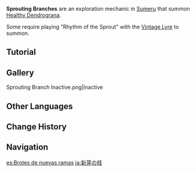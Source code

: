 {{Terminology Infobox
|image        = Sprouting Branch.png
|type         = Exploration
|region       = Sumeru
}}
'''Sprouting Branches''' are an exploration mechanic in [[Sumeru]] that summon [[Healthy Dendrograna]].

Some require playing "Rhythm of the Sprout" with the [[Vintage Lyre]] to summon.

==Tutorial==
{{Tutorial|Rhythm of the Sprout}}

==Gallery==
<gallery>
Sprouting Branch Inactive.png|Inactive
</gallery>

==Other Languages==
{{Other Languages
|en      = Sprouting Branch
|zhs     = 新芽之枝
|zhs_rm  = Xīnyá zhī Zhī
|zht     = 新芽之枝
|zht_rm  = Xīnyá zhī Zhī
|zh_tl   = Branch of Sprout
|ja      = 新芽の枝
|ja_rm   = Shinme no Eda
|ja_tl   = Branch of Sprout
|ko      = 새싹이 돋은 나뭇가지
|ko_rm   = Saessagi Dodeun Namutkkaji
|ko_tl   = Sprouted Branch
|es      = Brote de nueva rama
|es_tl   = Sprout of New Branch
|fr      = Branche à pousses
|fr_tl   = Branch With Sprouts
|ru      = Молодая ветвь
|ru_tl   = Young Branch
|th      = Sprouting Branch
|vi      = Mầm Non
|vi_tl   = 
|de      = Sprießenden Ast
|id      = Sprouting Branch
|pt      = Galho xGerminante
|pt_tl   = 
|tr      = Filizlenen Dal
|tr_tl   = Sprouting Branch
|it      = Germoglioramo
|it_tl   = Branchsprout
|it_note = {{it|Germoglioramo}} is the portmanteau of {{it|germoglio|sprout}} and {{it|ramo|branch}}.
}}

==Change History==
{{Change History|3.0}}

==Navigation==
{{Exploration Navbox|Sumeru}}

[[es:Brotes de nuevas ramas]]
[[ja:新芽の枝]]